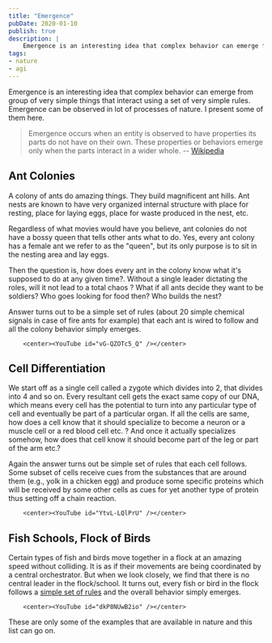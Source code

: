 ```yaml
---
title: "Emergence"
pubDate: 2020-01-10
publish: true
description: |
    Emergence is an interesting idea that complex behavior can emerge from group of very simple things that interact using a set of very simple rules.
tags:
- nature
- agi
---
```



Emergence is an interesting idea that complex behavior can emerge from group of very simple things that interact using a set of very simple rules. Emergence can be observed in lot of processes of nature. I present some of them here.

> Emergence occurs when an entity is observed to have properties its parts do not have on their own. These properties or behaviors emerge only when the parts interact in a wider whole.
> -- [Wikipedia](https://en.wikipedia.org/wiki/Emergence)


## Ant Colonies

A colony of ants do amazing things. They build magnificent ant hills. Ant nests are known to have very organized internal structure with place for resting, place for laying eggs, place for waste produced in the nest, etc.

Regardless of what movies would have you believe, ant colonies do not have a bossy queen that tells other ants what to do. Yes, every ant colony has a female ant we refer to as the "queen", but its only purpose is to sit in the nesting area and lay eggs.

Then the question is, how does every ant in the colony know what it's supposed to do at any given time?. Without a single leader dictating the roles, will it not lead to a total chaos ? What if all ants decide they want to be soldiers? Who goes looking for food then? Who builds the nest?

Answer turns out to be a simple set of rules (about 20 simple chemical signals in case of fire ants for example) that each ant is wired to follow and all the colony behavior simply emerges.

        <center><YouTube id="vG-QZOTc5_Q" /></center>

## Cell Differentiation

We start off as a single cell called a zygote which divides into 2, that divides into 4 and so on. Every resultant cell gets the exact same copy of our DNA, which means every cell has the potential to turn into any particular type of cell and eventually be part of a particular organ. If all the cells are same, how does a cell know that it should specialize to become a neuron or a muscle cell or a red blood cell etc. ? And once it actually specializes somehow, how does that cell know it should become part of the leg or part of the arm etc.?

Again the answer turns out be simple set of rules that each cell follows. Some subset of cells receive cues from the substances that are around them (e.g., yolk in a chicken egg) and produce some specific proteins which will be received by some other cells as cues for yet another type of protein thus setting off a chain reaction.

        <center><YouTube id="YtvL-LQlPrU" /></center>

## Fish Schools, Flock of Birds

Certain types of fish and birds move together in a flock at an amazing speed without colliding. It is as if their movements are being coordinated by a central orchestrator. But when we look closely, we find that there is no central leader in the flock/school. It turns out, every fish or bird in the flock follows a [simple set of rules](https://en.wikipedia.org/wiki/Shoaling_and_schooling#Mathematical_models) and the overall behavior simply emerges.

        <center><YouTube id="dkP8NUwB2io" /></center>

These are only some of the examples that are available in nature and this list can go on.

